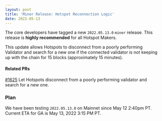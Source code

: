 ```yaml
---
layout: post
title: 'Miner Release: Hotspot Reconnection Logic'
date: 2022-05-13
---
```


The core developers have tagged a new `2022.05.13.0` `miner` release. This release is **highly
recommended** for all Hotspot Makers.

This update allows Hotspots to disconnect from a poorly performing Validator and search for a new
one if the connected validator is not keeping up with the chain for 15 blocks (approximately 15
minutes).

#### Related PRs

[#1625](https://github.com/helium/miner/pull/1625) Let Hotspots disconnect from a poorly performing
validator and search for a new one.

### Plan

We have been testing `2022.05.13.0` on Mainnet since May 12 2:40pm PT. Current ETA for GA is May 13,
2022 3:15 PM PT.
